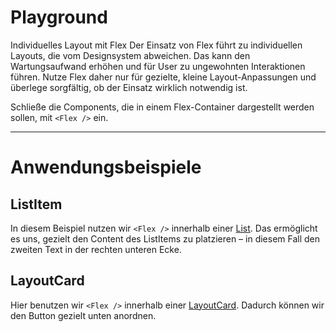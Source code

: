 # Playground

<Alert>
  <Heading>Individuelles Layout mit Flex</Heading>
  <Content>
    Der Einsatz von Flex führt zu individuellen Layouts, die vom Designsystem abweichen. Das kann den Wartungsaufwand 
    erhöhen und für User zu ungewohnten Interaktionen führen. Nutze Flex daher nur für gezielte, kleine Layout-Anpassungen 
    und überlege sorgfältig, ob der Einsatz wirklich notwendig ist.
  </Content>
</Alert>

Schließe die Components, die in einem Flex-Container dargestellt werden sollen, mit `<Flex />` ein.

<LiveCodeEditor bgColor="dark" />

---

# Anwendungsbeispiele

## ListItem

In diesem Beispiel nutzen wir `<Flex />` innerhalb einer [List](/03-components/structure/list). 
Das ermöglicht es uns, gezielt den Content des ListItems zu platzieren – in diesem Fall 
den zweiten Text in der rechten unteren Ecke.

<LiveCodeEditor example="listItem" editorCollapsed />

## LayoutCard

Hier benutzen wir `<Flex />` innerhalb einer [LayoutCard](/03-components/structure/layout-card). 
Dadurch können wir den Button gezielt unten anordnen.

<LiveCodeEditor example="layoutCard" editorCollapsed />
